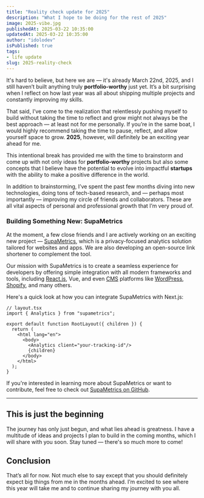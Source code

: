 ```yaml
---
title: "Reality check update for 2025"
description: "What I hope to be doing for the rest of 2025"
image: 2025-vibe.jpg
publishedAt: 2025-03-22 10:35:00
updatedAt: 2025-03-22 10:35:00
author: "idolodev"
isPublished: true
tags:
- life update
slug: 2025-reality-check
---
```



It's hard to believe, but here we are — it's already March 22nd, 2025, and I still haven’t built anything truly **portfolio-worthy** just yet. It’s a bit surprising when I reflect on how last year was all about shipping multiple projects and constantly improving my skills. 

That said, I’ve come to the realization that relentlessly pushing myself to build without taking the time to reflect and grow might not always be the best approach — at least not for me personally. If you’re in the same boat, I would highly recommend taking the time to pause, reflect, and allow yourself space to grow. **2025**, however, will definitely be an exciting year ahead for me.

This intentional break has provided me with the time to brainstorm and come up with not only ideas for **portfolio-worthy** projects but also some concepts that I believe have the potential to evolve into impactful **startups** with the ability to make a positive difference in the world.

In addition to brainstorming, I’ve spent the past few months diving into new technologies, doing tons of tech-based research, and — perhaps most importantly — improving my circle of friends and collaborators. These are all vital aspects of personal and professional growth that I’m very proud of.

### Building Something New: SupaMetrics

At the moment, a few close friends and I are actively working on an exciting new project — [SupaMetrics](https://github.com/supametrics), which is a privacy-focused analytics solution tailored for websites and apps. We are also developing an open-source link shortener to complement the tool. 

Our mission with SupaMetrics is to create a seamless experience for developers by offering simple integration with all modern frameworks and tools, including [React.js](https://react.dev), Vue, and even [CMS](https://kinsta.com/knowledgebase/content-management-system/) platforms like [WordPress](https://wordpress.com), [Shopify](https://shopify.com), and many others.


Here's a quick look at how you can integrate SupaMetrics with Next.js:

```tsx
// layout.tsx
import { Analytics } from "supametrics";

export default function RootLayout({ children }) {
  return (
    <html lang="en">
      <body>
        <Analytics client="your-tracking-id"/>
        {children}
      </body>
    </html>
  );
}
```

If you're interested in learning more about SupaMetrics or want to contribute, feel free to check out [SupaMetrics on GitHub](https://github.com/supametrics).

---

## This is just the beginning

The journey has only just begun, and what lies ahead is greatness. I have a multitude of ideas and projects I plan to build in the coming months, which I will share with you soon. Stay tuned — there's so much more to come!

## Conclusion 

That’s all for now. Not much else to say except that you should definitely expect big things from me in the months ahead. I’m excited to see where this year will take me and to continue sharing my journey with you all.